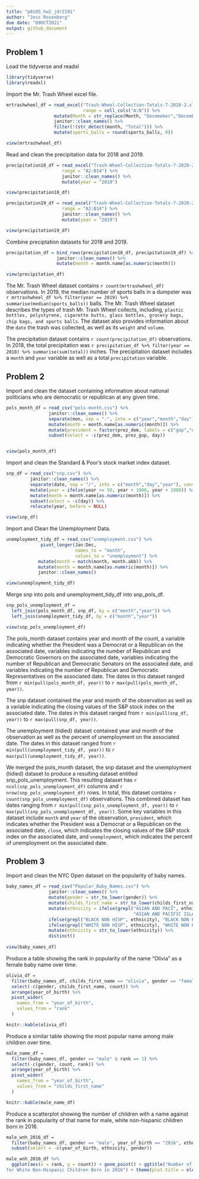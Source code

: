 ```yaml
---
title: "p8105_hw2_jdr2191"
author: "Jess Rosenberg"
due date: "09OCT2021"
output: github_document
---
```


## Problem 1

Load the tidyverse and readxl
```r
library(tidyverse)
library(readxl)
```

Import the Mr. Trash Wheel excel file.
```r
mrtrashwheel_df = read_excel("Trash-Wheel-Collection-Totals-7-2020-2.xlsx", sheet = "Mr. Trash Wheel",
                             range = cell_cols("A:N")) %>%
                  mutate(Month = str_replace(Month, "Decemeber","December")) %>%
                  janitor::clean_names() %>%
                  filter(!(str_detect(month, "Total"))) %>%
                  mutate(sports_balls = round(sports_balls, 0))

view(mrtrashwheel_df)
```

Read and clean the precipitation data for 2018 and 2019.
```r
precipitation18_df = read_excel("Trash-Wheel-Collection-Totals-7-2020-2.xlsx",sheet = "2018 Precipitation",
                     range = "A2:B14") %>%
                     janitor::clean_names() %>%
                     mutate(year = "2018")

view(precipitation18_df)

precipitation19_df = read_excel("Trash-Wheel-Collection-Totals-7-2020-2.xlsx",sheet = "2019 Precipitation",
                     range = "A2:B14") %>%
                     janitor::clean_names() %>%
                     mutate(year = "2019") 

view(precipitation19_df)
```

Combine preciptation datasets for 2018 and 2019.
```r
precipitation_df = bind_rows(precipitation18_df, precipitation19_df) %>%
                   janitor::clean_names() %>%
                   mutate(month = month.name[as.numeric(month)])

view(precipitation_df)
```

The Mr. Trash Wheel dataset contains `r count(mrtrashwheel_df)` observations. In 2019, the median number of sports balls in a dumpster was  `r mrtrashwheel_df %>% filter(year == 2019) %>% summarise(median(sports_balls))` balls. The Mr. Trash Wheel dataset describes the types of trash Mr. Trash Wheel collects, including, `plastic bottles, polystyrene, cigarette butts, glass bottles, grocery bags, chip bags, and sports balls`. The dataset also provides information about the `date` the trash was collected, as well as its `weight` and `volume`.

The precipitation dataset contains `r count(precipitation_df)` observations. In 2018, the total precipitation was `r precipitation_df %>% filter(year == 2018) %>% summarise(sum(total))` inches. The precipitation dataset includes a `month` and `year` variable as well as a total `precipitation` variable.

## Problem 2

Import and clean the dataset containing information about national politicians who are democratic or republican at any given time.
```r
pols_month_df = read_csv("pols-month.csv") %>%
                janitor::clean_names() %>%
                separate(mon, sep = "-", into = c("year","month","day"), convert = TRUE) %>%
                mutate(month = month.name[as.numeric(month)]) %>%
                mutate(president = factor(prez_dem, labels = c("gop","dem"))) %>%
                subset(select = -c(prez_dem, prez_gop, day))


view(pols_month_df)
```

Import and clean the Standard & Poor’s stock market index dataset.
```r
snp_df = read_csv("snp.csv") %>%
         janitor::clean_names() %>%
         separate(date, sep = "/", into = c("month","day","year"), convert = TRUE) %>%
         mutate(year = ifelse(year >= 50, year + 1900, year + 2000)) %>%
         mutate(month = month.name[as.numeric(month)]) %>%
         subset(select = -c(day)) %>%
         relocate(year, before = NULL) 

view(snp_df)
```

Import and Clean the Unemployment Data.
```r
unemployment_tidy_df = read_csv("unemployment.csv") %>%
             pivot_longer(Jan:Dec,
                          names_to = "month",
                          values_to = "unemployment") %>%
            mutate(month = match(month, month.abb)) %>%
            mutate(month = month.name[as.numeric(month)]) %>%
            janitor::clean_names()

view(unemployment_tidy_df)

```

Merge snp into pols and unemployment_tidy_df into snp_pols_df.
```r
snp_pols_unemployment_df =
  left_join(pols_month_df, snp_df, by = c("month","year")) %>%
  left_join(unemployment_tidy_df, by = c("month","year"))

view(snp_pols_unemployment_df)
```

The pols_month dataset contains year and month of the count, a variable indicating whether the President was a Democrat or a Republican on the associated date, variables indicating the number of Republican and Democratic Governors on the associated date, variables indicating the number of Republican and Democratic Senators on the associated date, and variables indicating the number of Republican and Democratic Representatives on the associated date. The dates in this dataset ranged from `r min(pull(pols_month_df, year))` to `r max(pull(pols_month_df, year))`. 

The snp dataset contained the year and month of the observation as well as a variable indicating the closing values of the S&P stock index on the associated date. The dates in this dataset ranged from `r min(pull(snp_df, year))` to `r max(pull(snp_df, year))`.

The unemployment (tidied) dataset contained year and month of the observation as well as the percent of unemployment on the associated date. The dates in this dataset ranged from `r min(pull(unemployment_tidy_df, year))` to `r max(pull(unemployment_tidy_df, year))`.

We merged the pols_month dataset, the snp dataset and the unemployment (tidied) dataset to produce a resulting dataset entitled snp_pols_unemployment. This resulting dataset has `r ncol(snp_pols_unemployment_df)` columns and `r nrow(snp_pols_unemployment_df)` rows. In total, this dataset contains `r count(snp_pols_unemployment_df)` observations. This combined dataset has dates ranging from `r min(pull(snp_pols_unemployment_df, year))` to `r max(pull(snp_pols_unemployment_df, year))`. Some key variables in this dataset include `month` and `year` of the observation, `president`, which indicates whether the President was a Democrat or a Republican on the associated date, `close`, which indicates the closing values of the S&P stock index on the associated date, and `unemployment`, which indicates the percent of unemployment on the associated date.

## Problem 3

Import and clean the NYC Open dataset on the popularity of baby names.

```r
baby_names_df = read_csv("Popular_Baby_Names.csv") %>%
                janitor::clean_names() %>%
                mutate(gender = str_to_lower(gender)) %>%
                mutate(childs_first_name = str_to_lower(childs_first_name)) %>%
                mutate(ethnicity = ifelse(grepl("ASIAN AND PACI", ethnicity), 
                                                "ASIAN AND PACIFIC ISLANDER",
                ifelse(grepl("BLACK NON HISP", ethnicity), "BLACK NON HISPANIC",
                ifelse(grepl("WHITE NON HISP", ethnicity), "WHITE NON HISPANIC","HISPANIC")))) %>%
                mutate(ethnicity = str_to_lower(ethnicity)) %>%
                distinct()
                                          
view(baby_names_df)
```

Produce a table showing the rank in popularity of the name "Olivia" as a female baby name over time.

```r
olivia_df =
  filter(baby_names_df, childs_first_name == "olivia", gender == "female") %>%
  select(-c(gender, childs_first_name, count)) %>%
  arrange(year_of_birth) %>%
  pivot_wider(
    names_from = "year_of_birth",
    values_from = "rank"
  )

knitr::kable(olivia_df)
```

Produce a similar table showing the most popular name among male children over time.

```r
male_name_df = 
  filter(baby_names_df, gender == "male" & rank == 1) %>%
  select(-c(gender, count, rank)) %>%
  arrange(year_of_birth) %>%
  pivot_wider(
    names_from = "year_of_birth",
    values_from = "childs_first_name"
  )

knitr::kable(male_name_df)
```

Produce a scatterplot showing the number of children with a name against the rank in popularity of that name for male, white non-hispanic children born in 2016.
```r
male_wnh_2016_df = 
  filter(baby_names_df, gender == "male", year_of_birth == "2016", ethnicity == "white non hispanic") %>%
  subset(select = -c(year_of_birth, ethnicity, gender)) 

male_wnh_2016_df %>%
  ggplot(aes(x = rank, y = count)) + geom_point() + ggtitle("Number of Children with a Name vs. Rank in Popularity of That Name 
for White Non-Hispanic Children Born in 2016") + theme(plot.title = element_text(size = 12, hjust = 0.5))
```

